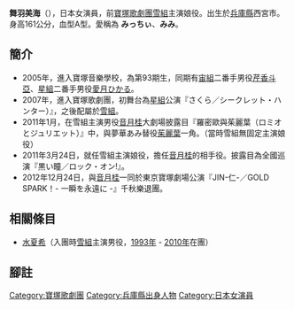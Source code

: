 {{roughtranslation|time=2017-03-30T02:59:02+00:00}}
{{BLP unsourced|time=2021-10-11T05:52:37+00:00}}
{{藝人|type=女演员
| 姓名                    = 舞羽美海(まいはね みみ）
| 本名                    = 藤原未知子
| 出生日期                = {{birth_date_and _age|1987|8|22}}
| 職業                    = 舞台演員
| 出生地點                = {{JPN}}
| yearsactive             = 2007-
}}
{{japanese|japanese=舞羽 美海 |kana=まいはね みみ|romaji=Maihane Mimi}}

'''舞羽美海'''（{{bd|1987年|8月22日|||Maihane Mimi}}），日本女演員，前[[寶塚歌劇團|寶塚歌劇團]][[雪組|雪組]]主演娘役。出生於[[兵庫縣|兵庫縣]]西宮市。身高161公分，血型A型。愛稱為 '''みっちぃ'''、'''みみ'''。

==簡介==
* 2005年，進入寶塚音樂學校，為第93期生，同期有[[宙組|宙組]]二番手男役[[芹香斗亚|芹香斗亞]]、[[星組|星組]]二番手男役[[愛月ひかる|愛月ひかる]]。
* 2007年，進入寶塚歌劇團，初舞台為[[星組|星組]]公演『さくら／シークレット・ハンター）』，之後配屬於[[雪組|雪組]]。
* 2011年1月，在雪組主演男役[[音月桂|音月桂]]大劇場披露目『羅密歐與茱麗葉（ロミオとジュリエット）』中，與夢華あみ替役[[茱麗葉|茱麗葉]]一角。（當時雪組無固定主演娘役）
* 2011年3月24日，就任雪組主演娘役，擔任[[音月桂|音月桂]]的相手役。披露目為全國巡演『黒い瞳／ロック・オン!』。
* 2012年12月24日，與[[音月桂|音月桂]]一同於東京寶塚劇場公演『JIN-仁-／GOLD SPARK！- 一瞬を永遠に -』千秋樂退團。

== 相關條目 ==
* [[水夏希|水夏希]]（入團時[[雪組_(寶塚歌劇團)|雪組]]主演男役，[[1993年|1993年]] - [[2010年|2010年]]在團）

== 腳註 ==
{{reflist}}
{{寶塚歌劇團雪組主演娘役|2011.3.24 - 2012.12.24}}

{{DEFAULTSORT:Maihane Mimi}}
[[Category:寶塚歌劇團|Category:寶塚歌劇團]]
[[Category:兵庫縣出身人物|Category:兵庫縣出身人物]]
[[Category:日本女演員|Category:日本女演員]]